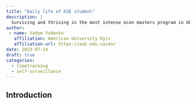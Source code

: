 ```yaml
---
title: "Daily life of KSE student"
description: |
  Surviving and thriving in the most intense econ masters program in Ukraine.
author: 
 - name: Vadym Yudenko
   affiliation: American University Kyiv
   affiliation-url: https://auk.edu.ua/en/
date: 2023-07-14
draft: true 
categories:
  - timetracking
  - self-surveillance
---
```



## Introduction 







## 